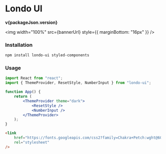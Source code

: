

<Meta title="Design System/Intro" />

# Londo UI

<p>
    <strong>v{packageJson.version}</strong>
</p>

<img width="100%" src={bannerUrl} style={{ marginBottom: "16px" }} />

### Installation

```bash
npm install londo-ui styled-components
```

### Usage

```jsx
import React from "react";
import { ThemeProvider, ResetStyle, NumberInput } from "londo-ui";

function App() {
    return (
        <ThemeProvider theme="dark">
            <ResetStyle />
            <NumberInput />
        </ThemeProvider>
    );
}
```

```html
<link
    href="https://fonts.googleapis.com/css2?family=Chakra+Petch:wght@600&family=Inconsolata:wght@500;700&display=swap"
    rel="stylesheet"
/>
```

